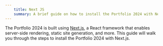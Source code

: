 ```yaml
---
    title: Next JS
    summary: A brief guide on how to install the Portfolio 2024 with Next.js.
---
```


The Portfolio 2024 is built using [Next.js](https://nextjs.org/), a React framework that enables server-side rendering, static site generation, and more. This guide will walk you through the steps to install the Portfolio 2024 with Next.js.
